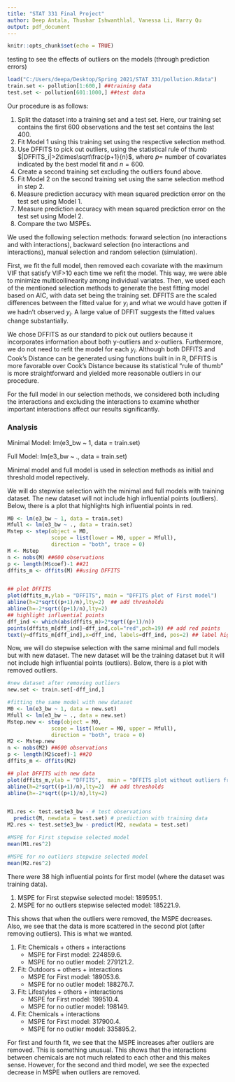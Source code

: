 ```yaml
---
title: "STAT 331 Final Project"
author: Deep Antala, Thushar Ishwanthlal, Vanessa Li, Harry Qu 
output: pdf_document
---
```


```r
knitr::opts_chunk$set(echo = TRUE)
```

\textbf{\large Summary}

\pagebreak
\textbf{\large Objective}

testing to see the effects of outliers on the models (through prediction errors)


\pagebreak
\textbf{\large Exploratory Data Analysis}
```r
load("C:/Users/deepa/Desktop/Spring 2021/STAT 331/pollution.Rdata")
train.set <- pollution[1:600,] ##training data
test.set <- pollution[601:1000,] ##test data
```

\pagebreak
\textbf{\large Methods}

Our procedure is as follows:

1. Split the dataset into a training set and a test set. Here, our training set contains the first 600 observations and the test set contains the last 400. 
2. Fit Model 1 using this training set using the respective selection method.
3. Use DFFITS to pick out outliers, using the statistical rule of thumb $|DFFITS_i|>2\times\sqrt\frac{p+1}{n}$, where $p=$ number of covariates indicated by the best model fit and $n=600$.
4. Create a second training set excluding the outliers found above.
5. Fit Model 2 on the second training set using the same selection method in step 2.
6. Measure prediction accuracy with mean squared prediction error on the test set using Model 1.
7. Measure prediction accuracy with mean squared prediction error on the test set using Model 2.
8. Compare the two MSPEs.

We used the following selection methods: forward selection (no interactions and with interactions), backward selection (no interactions and interactions), manual selection and random selection (simulation). 

First, we fit the full model, then removed each covariate with the maximum VIF that satisfy VIF>10 each time we refit the model. This way, we were able to minimize multicollinearity among individual variates. Then, we used each of the mentioned selection methods to generate the best fitting model based on AIC, with data set being the training set. DFFITS are the scaled differences between the fitted value for $y_i$ and what we would have gotten if we hadn't observed $y_i$. A large value of DFFIT suggests the fitted values change substantially.

We chose DFFITS as our standard to pick out outliers because it incorporates information about both y-outliers and x-outliers. Furthermore, we do not need to refit the model for each $y_i$. Although both DFFITS and Cook's Distance can be generated using functions built in in R, DFFITS is more favorable over Cook's Distance because its statistical "rule of thumb" is more straightforward and yielded more reasonable outliers in our procedure.

For the full model in our selection methods, we considered both including the interactions and excluding the interactions to examine whether important interactions affect our results significantly.\


### Analysis
Minimal Model: lm(e3_bw ~ 1, data = train.set)

Full Model: lm(e3_bw ~ ., data = train.set)\

Minimal model and full model is used in selection methods as initial and threshold model repectively.

\pagebreak
\textbf{Stepwise Selection}

We will do stepwise selection with the minimal and full models with training dataset. The new dataset will not include high influential points (outliers).
Below, there is a plot that highlights high influential points in red.
```r
M0 <- lm(e3_bw ~ 1, data = train.set)
Mfull <- lm(e3_bw ~ ., data = train.set)
Mstep <- step(object = M0,
              scope = list(lower = M0, upper = Mfull), 
              direction = "both", trace = 0)
M <- Mstep
n <- nobs(M) ##600 observations
p <- length(M$coef)-1 ##21
dffits_m <- dffits(M) ##using DFFITS 


## plot DFFITS
plot(dffits_m,ylab = "DFFITS", main = "DFFITS plot of First model") 
abline(h=2*sqrt((p+1)/n),lty=2)  ## add thresholds
abline(h=-2*sqrt((p+1)/n),lty=2)
## highlight influential points
dff_ind <- which(abs(dffits_m)>2*sqrt((p+1)/n))
points(dffits_m[dff_ind]~dff_ind,col="red",pch=19) ## add red points
text(y=dffits_m[dff_ind],x=dff_ind, labels=dff_ind, pos=2) ## label high influence points

```

Now, we will do stepwise selection with the same minimal and full models but with new dataset. The new dataset will be the training dataset but it will not include high influential points (outliers).
Below, there is a plot with removed outliers.

```r
#new dataset after removing outliers 
new.set <- train.set[-dff_ind,]

#fitting the same model with new dataset
M0 <- lm(e3_bw ~ 1, data = new.set)
Mfull <- lm(e3_bw ~ ., data = new.set)
Mstep.new <- step(object = M0,
              scope = list(lower = M0, upper = Mfull), 
              direction = "both", trace = 0)
M2 <- Mstep.new
n <- nobs(M2) ##600 observations
p <- length(M2$coef)-1 ##20
dffits_m <- dffits(M2)

## plot DFFITS with new data
plot(dffits_m,ylab = "DFFITS",  main = "DFFITS plot without outliers from First model") 
abline(h=2*sqrt((p+1)/n),lty=2)  ## add thresholds
abline(h=-2*sqrt((p+1)/n),lty=2)


M1.res <- test.set$e3_bw - # test observations
  predict(M, newdata = test.set) # prediction with training data
M2.res <- test.set$e3_bw - predict(M2, newdata = test.set)

```

```r
#MSPE for First stepwise selected model
mean(M1.res^2)

#MSPE for no outliers stepwise selected model
mean(M2.res^2)

```

\pagebreak
\textbf{\large Results}

\textbf{Stepwise Selection (no interactions)}

There were 38 high influential points for first model (where the dataset was training data).

1. MSPE for First stepwise selected model: 189595.1.
2. MSPE for no outliers stepwise selected model: 185221.9.

This shows that when the outliers were removed, the MSPE decreases. Also, we see that the data is more scattered in the second plot (after removing outliers). This is what we wanted.\

\textbf{Manual Selection (with interactions)}

1. Fit: Chemicals + others + interactions
    + MSPE for First model: 224859.6.
    + MSPE for no outlier model: 279121.2.
    
2. Fit: Outdoors + others + interactions
    + MSPE for First model: 189053.6.
    + MSPE for no outlier model: 188276.7.
    
3. Fit: Lifestyles + others + interactions
    + MSPE for First model: 199510.4.
    + MSPE for no outlier model:  198149.
    
4. Fit: Chemicals + interactions 
    + MSPE for First model: 317900.4.
    + MSPE for no outlier model: 335895.2.

For first and fourth fit, we see that the MSPE increases after outliers are removed. This is something unusual. This shows that the interactions between chemicals are not much related to each other and this makes sense.
However, for the second and third model, we see the expected decrease in  MSPE when outliers are removed.

\pagebreak
\textbf{\large Discussion}
